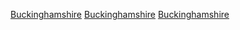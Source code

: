 {{Commonscat|Buckinghamshire}}

[[Category:英格蘭的名譽郡|Buckinghamshire]]
[[Category:東南英格蘭|Buckinghamshire]]
[[Category:非都市郡|Buckinghamshire]]